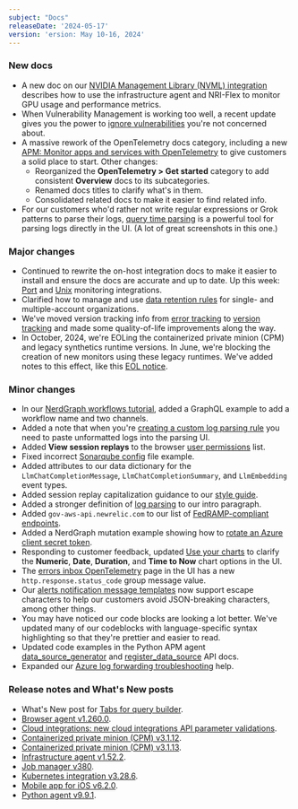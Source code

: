 ```yaml
---
subject: "Docs"
releaseDate: '2024-05-17'
version: 'ersion: May 10-16, 2024'
---
```


### New docs

* A new doc on our [NVIDIA Management Library (NVML) integration](/docs/infrastructure/host-integrations/host-integrations-list/nvml-integration) describes how to use the infrastructure agent and NRI-Flex to monitor GPU usage and performance metrics.
* When Vulnerability Management is working too well, a recent update gives you the power to [ignore vulnerabilities](/docs/vulnerability-management/change-vulnerability-status) you're not concerned about.
* A massive rework of the OpenTelemetry docs category, including a new [APM: Monitor apps and services with OpenTelemetry](/docs/more-integrations/open-source-telemetry-integrations/opentelemetry/get-started/apm-monitoring/opentelemetry-apm-intro) to give customers a solid place to start. Other changes:
    * Reorganized the **OpenTelemetry > Get started** category to add consistent **Overview** docs to its subcategories.
    * Renamed docs titles to clarify what's in them.
    * Consolidated related docs to make it easier to find related info.
* For our customers who'd rather not write regular expressions or Grok patterns to parse their logs, [query time parsing](/docs/logs/ui-data/query-time-parsing) is a powerful tool for parsing logs directly in the UI. (A lot of great screenshots in this one.)

### Major changes

* Continued to rewrite the on-host integration docs to make it easier to install and ensure the docs are accurate and up to date. Up this week: [Port](/docs/infrastructure/host-integrations/host-integrations-list/port-monitoring-integration) and [Unix](/docs/infrastructure/host-integrations/host-integrations-list/unix-monitoring-integration) monitoring integrations.
* Clarified how to manage and use [data retention rules](/docs/data-apis/manage-data/manage-data-retention) for single- and multiple-account organizations.
* We've moved version tracking info from [error tracking](/docs/errors-inbox/errors-inbox) to [version tracking](/docs/errors-inbox/version-tracking) and made some quality-of-life improvements along the way.
* In October, 2024, we're EOLing the containerized private minion (CPM) and legacy synthetics runtime versions. In June, we're blocking the creation of new monitors using these legacy runtimes. We've added notes to this effect, like this [EOL notice](/docs/apis/synthetics-rest-api/monitor-examples/manage-synthetics-monitors-rest-api/#before-you-start). 

### Minor changes

* In our [NerdGraph workflows tutorial](/docs/apis/nerdgraph/examples/nerdgraph-api-workflows/#update-workflow), added a GraphQL example to add a workflow name and two channels. 
* Added a note that when you're [creating a custom log parsing rule](/docs/logs/ui-data/parsing/#custom-parsing) you need to paste unformatted logs into the parsing UI. 
* Added **View session replays** to the browser [user permissions](/docs/accounts/accounts-billing/new-relic-one-user-management/user-permissions/#browser) list.
* Fixed incorrect [Sonarqube config](/docs/infrastructure/host-integrations/host-integrations-list/sonarqube-monitoring-integration) file example.
* Added attributes to our data dictionary for the `LlmChatCompletionMessage`, `LlmChatCompletionSummary`, and `LlmEmbedding` event types.
* Added session replay capitalization guidance to our [style guide](/docs/style-guide/capitalization/product-capability-feature-usage).
* Added a stronger definition of [log parsing](/docs/logs/ui-data/parsing) to our intro paragraph.
* Added `gov-aws-api.newrelic.com` to our list of [FedRAMP-compliant endpoints](/docs/security/security-privacy/compliance/fedramp-compliant-endpoints). 
* Added a NerdGraph mutation example showing how to [rotate an Azure client secret token](/docs/apis/nerdgraph/examples/nerdgraph-cloud-integrations-api-tutorial/#rotate-azure-token).
* Responding to customer feedback, updated [Use your charts](/docs/query-your-data/explore-query-data/use-charts/use-your-charts) to clarify the **Numeric**, **Date**, **Duration**, and **Time to Now** chart options in the UI.
* The [errors inbox OpenTelemetry](/docs/more-integrations/open-source-telemetry-integrations/opentelemetry/view-your-data/opentelemetry-errors-inbox-page) page in the UI has a new `http.response.status_code` group message value.
* Our [alerts notification message templates](/docs/alerts-applied-intelligence/notifications/message-templates/#escape) now support escape characters to help our customers avoid JSON-breaking characters, among other things.
* You may have noticed our code blocks are looking a lot better. We've updated many of our codeblocks with language-specific syntax highlighting so that they're prettier and easier to read.
* Updated code examples in the Python APM agent [data_source_generator](/docs/apm/agents/python-agent/python-agent-api/datasourcegenerator-python-agent-api/#example) and [register_data_source](/docs/apm/agents/python-agent/python-agent-api/registerdatasource-python-agent-api/#examples) API docs.
* Expanded our [Azure log forwarding troubleshooting](/docs/logs/forward-logs/azure-log-forwarding/#troubleshoot) help.  


### Release notes and What's New posts

* What's New post for [Tabs for query builder](/whats-new/2024/05/whats-new-05-16-query-tabs).
* [Browser agent v1.260.0](/docs/release-notes/new-relic-browser-release-notes/browser-agent-release-notes/browser-agent-v1.260.0).
* [Cloud integrations: new cloud integrations API parameter validations](/docs/release-notes/infrastructure-release-notes/cloud-integration-release-notes/integrations-api-value-validations/).
* [Containerized private minion (CPM) v3.1.12](/docs/release-notes/synthetics-release-notes/containerized-private-minions-release-notes/containerized-private-minion-cpm-3112).
* [Containerized private minion (CPM) v3.1.13](/docs/release-notes/synthetics-release-notes/containerized-private-minions-release-notes/containerized-private-minion-cpm-3113).
* [Infrastructure agent v1.52.2](/docs/release-notes/infrastructure-release-notes/infrastructure-agent-release-notes/new-relic-infrastructure-agent-1522).
* [Job manager v380](/docs/release-notes/synthetics-release-notes/job-manager-release-notes/job-manager-release-380).
* [Kubernetes integration v3.28.6](/docs/release-notes/infrastructure-release-notes/kubernetes-integration-release-notes/kubernetes-integration-3-28-6).
* [Mobile app for iOS v6.2.0](/docs/release-notes/mobile-apps-release-notes/new-relic-ios-release-notes/new-relic-ios-6020).
* [Python agent v9.9.1](/docs/release-notes/agent-release-notes/python-release-notes/python-agent-90901).
















